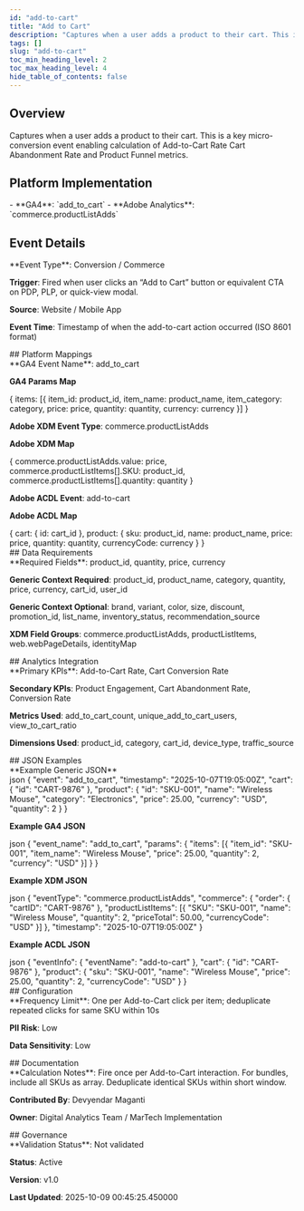 ```yaml
---
id: "add-to-cart"
title: "Add to Cart"
description: "Captures when a user adds a product to their cart. This is a key micro-conversion event enabling calculation of Add-to-Cart Rate Cart Abandonment Rate and Product Funnel metrics."
tags: []
slug: "add-to-cart"
toc_min_heading_level: 2
toc_max_heading_level: 4
hide_table_of_contents: false
---
```



<SubmitNewButton section="events" />

<div class="mui-section">
<h2>Overview</h2>
<div class="mui-overview">Captures when a user adds a product to their cart. This is a key micro-conversion event enabling calculation of Add-to-Cart Rate Cart Abandonment Rate and Product Funnel metrics.</div>
</div>

<div class="mui-section">
<h2>Platform Implementation</h2>
- **GA4**: `add_to_cart`
- **Adobe Analytics**: `commerce.productListAdds`
</div>

## Event Details

<div class="mui-section">
**Event Type**: Conversion / Commerce

**Trigger**: Fired when user clicks an “Add to Cart” button or equivalent CTA on PDP, PLP, or quick-view modal.

**Source**: Website / Mobile App

**Event Time**: Timestamp of when the add-to-cart action occurred (ISO 8601 format)
</div>
## Platform Mappings

<div class="mui-section">
**GA4 Event Name**: add_to_cart

**GA4 Params Map**

<div class="mui-code-block" data-language="json">&#123; items: [&#123; item_id: product_id, item_name: product_name, item_category: category, price: price, quantity: quantity, currency: currency &#125;] &#125;</div>

**Adobe XDM Event Type**: commerce.productListAdds

**Adobe XDM Map**

<div class="mui-code-block" data-language="json">&#123; commerce.productListAdds.value: price, commerce.productListItems[].SKU: product_id, commerce.productListItems[].quantity: quantity &#125;</div>

**Adobe ACDL Event**: add-to-cart

**Adobe ACDL Map**

<div class="mui-code-block" data-language="json">&#123; cart: &#123; id: cart_id &#125;, product: &#123; sku: product_id, name: product_name, price: price, quantity: quantity, currencyCode: currency &#125; &#125;</div>
</div>
## Data Requirements

<div class="mui-section">
**Required Fields**: product_id, quantity, price, currency

**Generic Context Required**: product_id, product_name, category, quantity, price, currency, cart_id, user_id

**Generic Context Optional**: brand, variant, color, size, discount, promotion_id, list_name, inventory_status, recommendation_source

**XDM Field Groups**: commerce.productListAdds, productListItems, web.webPageDetails, identityMap
</div>
## Analytics Integration

<div class="mui-section">
**Primary KPIs**: Add-to-Cart Rate, Cart Conversion Rate

**Secondary KPIs**: Product Engagement, Cart Abandonment Rate, Conversion Rate

**Metrics Used**: add_to_cart_count, unique_add_to_cart_users, view_to_cart_ratio

**Dimensions Used**: product_id, category, cart_id, device_type, traffic_source
</div>
## JSON Examples

<div class="mui-section">
**Example Generic JSON**

<div class="mui-code-block" data-language="javascript">json &#123; &quot;event&quot;: &quot;add_to_cart&quot;, &quot;timestamp&quot;: &quot;2025-10-07T19:05:00Z&quot;, &quot;cart&quot;: &#123; &quot;id&quot;: &quot;CART-9876&quot; &#125;, &quot;product&quot;: &#123; &quot;id&quot;: &quot;SKU-001&quot;, &quot;name&quot;: &quot;Wireless Mouse&quot;, &quot;category&quot;: &quot;Electronics&quot;, &quot;price&quot;: 25.00, &quot;currency&quot;: &quot;USD&quot;, &quot;quantity&quot;: 2 &#125; &#125;</div>

**Example GA4 JSON**

<div class="mui-code-block" data-language="javascript">json &#123; &quot;event_name&quot;: &quot;add_to_cart&quot;, &quot;params&quot;: &#123; &quot;items&quot;: [&#123; &quot;item_id&quot;: &quot;SKU-001&quot;, &quot;item_name&quot;: &quot;Wireless Mouse&quot;, &quot;price&quot;: 25.00, &quot;quantity&quot;: 2, &quot;currency&quot;: &quot;USD&quot; &#125;] &#125; &#125;</div>

**Example XDM JSON**

<div class="mui-code-block" data-language="javascript">json &#123; &quot;eventType&quot;: &quot;commerce.productListAdds&quot;, &quot;commerce&quot;: &#123; &quot;order&quot;: &#123; &quot;cartID&quot;: &quot;CART-9876&quot; &#125;, &quot;productListItems&quot;: [&#123; &quot;SKU&quot;: &quot;SKU-001&quot;, &quot;name&quot;: &quot;Wireless Mouse&quot;, &quot;quantity&quot;: 2, &quot;priceTotal&quot;: 50.00, &quot;currencyCode&quot;: &quot;USD&quot; &#125;] &#125;, &quot;timestamp&quot;: &quot;2025-10-07T19:05:00Z&quot; &#125;</div>

**Example ACDL JSON**

<div class="mui-code-block" data-language="javascript">json &#123; &quot;eventInfo&quot;: &#123; &quot;eventName&quot;: &quot;add-to-cart&quot; &#125;, &quot;cart&quot;: &#123; &quot;id&quot;: &quot;CART-9876&quot; &#125;, &quot;product&quot;: &#123; &quot;sku&quot;: &quot;SKU-001&quot;, &quot;name&quot;: &quot;Wireless Mouse&quot;, &quot;price&quot;: 25.00, &quot;quantity&quot;: 2, &quot;currencyCode&quot;: &quot;USD&quot; &#125; &#125;</div>
</div>
## Configuration

<div class="mui-section">
**Frequency Limit**: One per Add-to-Cart click per item; deduplicate repeated clicks for same SKU within 10s

**PII Risk**: Low

**Data Sensitivity**: Low
</div>
## Documentation

<div class="mui-section">
**Calculation Notes**: Fire once per Add-to-Cart interaction. For bundles, include all SKUs as array. Deduplicate identical SKUs within short window.

**Contributed By**: Devyendar Maganti

**Owner**: Digital Analytics Team / MarTech Implementation
</div>
## Governance

<div class="mui-section">
**Validation Status**: Not validated

**Status**: Active

**Version**: v1.0

**Last Updated**: 2025-10-09 00:45:25.450000
</div>

<KpiEditorWrapper kpiId="add-to-cart" section="events" />